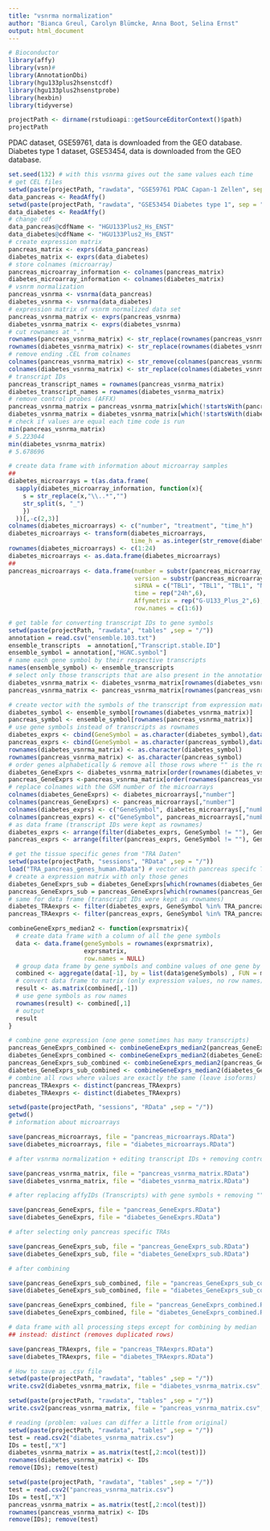 ```yaml
---
title: "vsnrma normalization"
author: "Bianca Greul, Carolyn Blümcke, Anna Boot, Selina Ernst"
output: html_document
---
```


```r
# Bioconductor
library(affy)
library(vsn)#
library(AnnotationDbi)
library(hgu133plus2hsenstcdf)
library(hgu133plus2hsenstprobe)
library(hexbin)
library(tidyverse)
```

```r
projectPath <- dirname(rstudioapi::getSourceEditorContext()$path)
projectPath
```
PDAC dataset, GSE59761, data is downloaded from the GEO database.
Diabetes type 1 dataset, GSE53454, data is downloaded from the GEO database.

```r
set.seed(132) # with this vsnrma gives out the same values each time
# get CEL files
setwd(paste(projectPath, "rawdata", "GSE59761 PDAC Capan-1 Zellen", sep = "/"))
data_pancreas <- ReadAffy()
setwd(paste(projectPath, "rawdata", "GSE53454 Diabetes type 1", sep = "/"))
data_diabetes <- ReadAffy()
# change cdf
data_pancreas@cdfName <- "HGU133Plus2_Hs_ENST"
data_diabetes@cdfName <- "HGU133Plus2_Hs_ENST"
# create expression matrix
pancreas_matrix <- exprs(data_pancreas)
diabetes_matrix <- exprs(data_diabetes)
# store colnames (microarray)
pancreas_microarray_information <- colnames(pancreas_matrix)
diabetes_microarray_information <- colnames(diabetes_matrix)
# vsnrm normalization
pancreas_vsnrma <- vsnrma(data_pancreas)
diabetes_vsnrma <- vsnrma(data_diabetes)
# expression matrix of vsnrm normalized data set
pancreas_vsnrma_matrix <- exprs(pancreas_vsnrma)
diabetes_vsnrma_matrix <- exprs(diabetes_vsnrma)
# cut rownames at "." 
rownames(pancreas_vsnrma_matrix) <- str_replace(rownames(pancreas_vsnrma_matrix),"\\..*","") 
rownames(diabetes_vsnrma_matrix) <- str_replace(rownames(diabetes_vsnrma_matrix),"\\..*","")
# remove ending .CEL from colnames 
colnames(pancreas_vsnrma_matrix) <- str_remove(colnames(pancreas_vsnrma_matrix),"_.CEL")
colnames(diabetes_vsnrma_matrix) <- str_replace(colnames(diabetes_vsnrma_matrix),"\\..*","")
# transcript IDs
pancreas_transcript_names = rownames(pancreas_vsnrma_matrix)
diabetes_transcript_names = rownames(diabetes_vsnrma_matrix)
# remove control probes (AFFX) 
pancreas_vsnrma_matrix = pancreas_vsnrma_matrix[which(!startsWith(pancreas_transcript_names, "AFFX")),]
diabetes_vsnrma_matrix = diabetes_vsnrma_matrix[which(!startsWith(diabetes_transcript_names, "AFFX")),]
# check if values are equal each time code is run 
min(pancreas_vsnrma_matrix) 
# 5.223044
min(diabetes_vsnrma_matrix)
# 5.678696
```

```r
# create data frame with information about microarray samples
##
diabetes_microarrays = t(as.data.frame(
  sapply(diabetes_microarray_information, function(x){
    s = str_replace(x,"\\..*","")
    str_split(s, "_")
    })
  ))[,-c(2,3)]
colnames(diabetes_microarrays) <- c("number", "treatment", "time_h")
diabetes_microarrays <- transform(diabetes_microarrays, 
                                  time_h = as.integer(str_remove(diabetes_microarrays[,"time_h"],"h")))
rownames(diabetes_microarrays) <- c(1:24)
diabetes_microarrays <- as.data.frame(diabetes_microarrays)
##
pancreas_microarrays <- data.frame(number = substr(pancreas_microarray_information, 1,10), 
                                   version = substr(pancreas_microarray_information, 24,27),
                                   siRNA = c("TBL1", "TBL1", "TBL1", "NC", "NC", "NC"), 
                                   time = rep("24h",6),
                                   Affymetrix = rep("G-U133_Plus_2",6),
                                   row.names = c(1:6))


```


```r
# get table for converting transcript IDs to gene symbols
setwd(paste(projectPath, "rawdata", "tables" ,sep = "/"))
annotation = read.csv("ensemble.103.txt") 
ensemble_transcripts  = annotation[,"Transcript.stable.ID"]
ensemble_symbol = annotation[,"HGNC.symbol"]
# name each gene symbol by their respective transcripts
names(ensemble_symbol) <- ensemble_transcripts
# select only those transcripts that are also present in the annotation
diabetes_vsnrma_matrix <- diabetes_vsnrma_matrix[rownames(diabetes_vsnrma_matrix) %in% ensemble_transcripts,]
pancreas_vsnrma_matrix <- pancreas_vsnrma_matrix[rownames(pancreas_vsnrma_matrix) %in% ensemble_transcripts,]

# create vector with the symbols of the transcript from expression matrix
diabetes_symbol <- ensemble_symbol[rownames(diabetes_vsnrma_matrix)]
pancreas_symbol <- ensemble_symbol[rownames(pancreas_vsnrma_matrix)]
# use gene symbols instead of transcripts as rownames
diabetes_exprs <- cbind(GeneSymbol = as.character(diabetes_symbol),data.frame(diabetes_vsnrma_matrix))
pancreas_exprs <- cbind(GeneSymbol = as.character(pancreas_symbol),data.frame(pancreas_vsnrma_matrix))
rownames(diabetes_vsnrma_matrix) <- as.character(diabetes_symbol)
rownames(pancreas_vsnrma_matrix) <- as.character(pancreas_symbol)
# order genes alphabetically & remove all those rows where "" is the rowname 
diabetes_GeneExprs <- diabetes_vsnrma_matrix[order(rownames(diabetes_vsnrma_matrix)),][1097:nrow(diabetes_vsnrma_matrix),] 
pancreas_GeneExprs <-pancreas_vsnrma_matrix[order(rownames(pancreas_vsnrma_matrix)),][1097:nrow(pancreas_vsnrma_matrix),] 
# replace colnames with the GSM number of the microarrays
colnames(diabetes_GeneExprs) <- diabetes_microarrays[,"number"]
colnames(pancreas_GeneExprs) <- pancreas_microarrays[,"number"]
colnames(diabetes_exprs) <- c("GeneSymbol", diabetes_microarrays[,"number"])
colnames(pancreas_exprs) <- c("GeneSymbol", pancreas_microarrays[,"number"])
# as data frame (transcript IDs were kept as rownames)
diabetes_exprs <- arrange(filter(diabetes_exprs, GeneSymbol != ""), GeneSymbol)
pancreas_exprs <- arrange(filter(pancreas_exprs, GeneSymbol != ""), GeneSymbol)

```

```r
# get the tissue specific genes from "TRA Daten"
setwd(paste(projectPath, "sessions", "RData" ,sep = "/"))
load("TRA_pancreas_genes_human.RData") # vector with pancreas specifc TRAs 
# create a expression matrix with only those genes
diabetes_GeneExprs_sub = diabetes_GeneExprs[which(rownames(diabetes_GeneExprs) %in% TRA_pancreas_genes_human),]
pancreas_GeneExprs_sub = pancreas_GeneExprs[which(rownames(pancreas_GeneExprs) %in% TRA_pancreas_genes_human),]
# same for data frame (transcript IDs were kept as rownames)
diabetes_TRAexprs <- filter(diabetes_exprs, GeneSymbol %in% TRA_pancreas_genes_human)
pancreas_TRAexprs <- filter(pancreas_exprs, GeneSymbol %in% TRA_pancreas_genes_human)
```

```r
combineGeneExprs_median2 <- function(exprsmatrix){
  # create data frame with a column of all the gene symbols
  data <- data.frame(geneSymbols = rownames(exprsmatrix),
                     exprsmatrix, 
                     row.names = NULL)
  # group data frame by gene symbols and combine values of one gene by median
  combined <- aggregate(data[-1], by = list(data$geneSymbols) , FUN = median)
  # convert data frame to matrix (only expression values, no row names)
  result <- as.matrix(combined[,-1])
  # use gene symbols as row names
  rownames(result) <- combined[,1]
  # output
  result
}

```


```r
# combine gene expression (one gene sometimes has many transcripts)
pancreas_GeneExprs_combined <- combineGeneExprs_median2(pancreas_GeneExprs)
diabetes_GeneExprs_combined <- combineGeneExprs_median2(diabetes_GeneExprs)
pancreas_GeneExprs_sub_combined <- combineGeneExprs_median2(pancreas_GeneExprs_sub)
diabetes_GeneExprs_sub_combined <- combineGeneExprs_median2(diabetes_GeneExprs_sub)
# combine all rows where values are exactly the same (leave isoforms)
pancreas_TRAexprs <- distinct(pancreas_TRAexprs)
diabetes_TRAexprs <- distinct(diabetes_TRAexprs)
```

```r
setwd(paste(projectPath, "sessions", "RData" ,sep = "/"))
getwd()
# information about microarrays

save(pancreas_microarrays, file = "pancreas_microarrays.RData")
save(diabetes_microarrays, file = "diabetes_microarrays.RData")

# after vsnrma normalization + editing transcript IDs + removing controls (AFFX) + removing .CEL ending

save(pancreas_vsnrma_matrix, file = "pancreas_vsnrma_matrix.RData")
save(diabetes_vsnrma_matrix, file = "diabetes_vsnrma_matrix.RData")

# after replacing affyIDs (Transcripts) with gene symbols + removing "" rows

save(pancreas_GeneExprs, file = "pancreas_GeneExprs.RData")
save(diabetes_GeneExprs, file = "diabetes_GeneExprs.RData")

# after selecting only pancreas specific TRAs 

save(pancreas_GeneExprs_sub, file = "pancreas_GeneExprs_sub.RData")
save(diabetes_GeneExprs_sub, file = "diabetes_GeneExprs_sub.RData")

# after combining

save(pancreas_GeneExprs_sub_combined, file = "pancreas_GeneExprs_sub_combined.RData") 
save(diabetes_GeneExprs_sub_combined, file = "diabetes_GeneExprs_sub_combined.RData") 

save(pancreas_GeneExprs_combined, file = "pancreas_GeneExprs_combined.RData") 
save(diabetes_GeneExprs_combined, file = "diabetes_GeneExprs_combined.RData") 

# data frame with all processing steps except for combining by median 
## instead: distinct (removes duplicated rows) 

save(pancreas_TRAexprs, file = "pancreas_TRAexprs.RData")
save(diabetes_TRAexprs, file = "diabetes_TRAexprs.RData")
```



```r
# How to save as .csv file
setwd(paste(projectPath, "rawdata", "tables" ,sep = "/"))
write.csv2(diabetes_vsnrma_matrix, file = "diabetes_vsnrma_matrix.csv", sep = ";", dec = ",")

setwd(paste(projectPath, "rawdata", "tables" ,sep = "/"))
write.csv2(pancreas_vsnrma_matrix, file = "pancreas_vsnrma_matrix.csv", sep = ";", dec = ",")

# reading (problem: values can differ a little from original)
setwd(paste(projectPath, "rawdata", "tables" ,sep = "/"))
test = read.csv2("diabetes_vsnrma_matrix.csv")
IDs = test[,"X"]
diabetes_vsnrma_matrix = as.matrix(test[,2:ncol(test)])
rownames(diabetes_vsnrma_matrix) <- IDs
remove(IDs); remove(test)

setwd(paste(projectPath, "rawdata", "tables" ,sep = "/"))
test = read.csv2("pancreas_vsnrma_matrix.csv")
IDs = test[,"X"]
pancreas_vsnrma_matrix = as.matrix(test[,2:ncol(test)])
rownames(pancreas_vsnrma_matrix) <- IDs
remove(IDs); remove(test)

```
